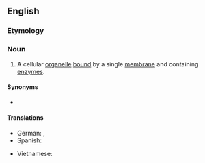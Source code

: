 ==English==
{{wikipedia}}

===Etymology===
{{prefix|en|micro|body}}

===Noun===
{{en-noun}}

# {{lb|en|cytology}} A cellular [[organelle]] [[bound]] by a single [[membrane]] and containing [[enzyme]]s.

====Synonyms====
* {{l|en|peroxisome}}

====Translations====
{{trans-top|cellular organelle}}
* German: {{t|de|Microbody|m}}, {{t|de|Peroxisom|n}}
* Spanish: {{t|es|microcuerpo}}
{{trans-mid}}
* Vietnamese: {{t|vi|vi thể}}
{{trans-bottom}}